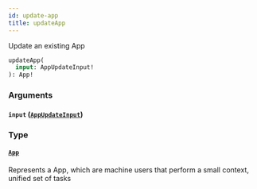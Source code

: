 ```yaml
---
id: update-app
title: updateApp
---
```



Update an existing App


```graphql
updateApp(
  input: AppUpdateInput!
): App!

```


### Arguments

#### `input` ([`AppUpdateInput`](/developers/shared-apis/adminidentity-api/graphql/reference/inputs/app-update-input))




### Type

#### [`App`](/developers/shared-apis/adminidentity-api/graphql/reference/objects/app) 

Represents a App, which are machine users that perform a small context, unified set of tasks




